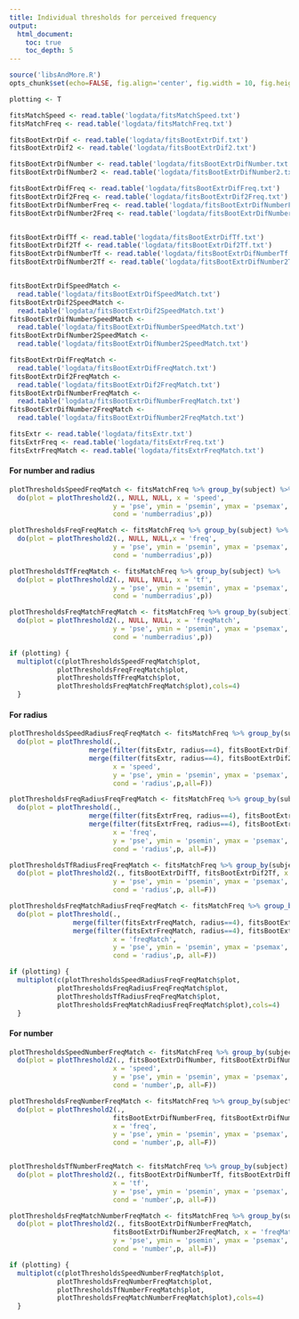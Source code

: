 ```yaml
---
title: Individual thresholds for perceived frequency
output: 
  html_document:
    toc: true
    toc_depth: 5
---
```

```r
source('libsAndMore.R')
opts_chunk$set(echo=FALSE, fig.align='center', fig.width = 10, fig.height = 15)

plotting <- T
```

```r

fitsMatchSpeed <- read.table('logdata/fitsMatchSpeed.txt')
fitsMatchFreq <- read.table('logdata/fitsMatchFreq.txt')

fitsBootExtrDif <- read.table('logdata/fitsBootExtrDif.txt')
fitsBootExtrDif2 <- read.table('logdata/fitsBootExtrDif2.txt')

fitsBootExtrDifNumber <- read.table('logdata/fitsBootExtrDifNumber.txt')
fitsBootExtrDifNumber2 <- read.table('logdata/fitsBootExtrDifNumber2.txt')

fitsBootExtrDifFreq <- read.table('logdata/fitsBootExtrDifFreq.txt')
fitsBootExtrDif2Freq <- read.table('logdata/fitsBootExtrDif2Freq.txt')
fitsBootExtrDifNumberFreq <- read.table('logdata/fitsBootExtrDifNumberFreq.txt')
fitsBootExtrDifNumber2Freq <- read.table('logdata/fitsBootExtrDifNumber2Freq.txt')


fitsBootExtrDifTf <- read.table('logdata/fitsBootExtrDifTf.txt')
fitsBootExtrDif2Tf <- read.table('logdata/fitsBootExtrDif2Tf.txt')
fitsBootExtrDifNumberTf <- read.table('logdata/fitsBootExtrDifNumberTf.txt')
fitsBootExtrDifNumber2Tf <- read.table('logdata/fitsBootExtrDifNumber2Tf.txt')


fitsBootExtrDifSpeedMatch <- 
  read.table('logdata/fitsBootExtrDifSpeedMatch.txt')
fitsBootExtrDif2SpeedMatch <- 
  read.table('logdata/fitsBootExtrDif2SpeedMatch.txt')
fitsBootExtrDifNumberSpeedMatch <- 
  read.table('logdata/fitsBootExtrDifNumberSpeedMatch.txt')
fitsBootExtrDifNumber2SpeedMatch <- 
  read.table('logdata/fitsBootExtrDifNumber2SpeedMatch.txt')

fitsBootExtrDifFreqMatch <- 
  read.table('logdata/fitsBootExtrDifFreqMatch.txt')
fitsBootExtrDif2FreqMatch <- 
  read.table('logdata/fitsBootExtrDif2FreqMatch.txt')
fitsBootExtrDifNumberFreqMatch <- 
  read.table('logdata/fitsBootExtrDifNumberFreqMatch.txt')
fitsBootExtrDifNumber2FreqMatch <- 
  read.table('logdata/fitsBootExtrDifNumber2FreqMatch.txt')

fitsExtr <- read.table('logdata/fitsExtr.txt')
fitsExtrFreq <- read.table('logdata/fitsExtrFreq.txt')
fitsExtrFreqMatch <- read.table('logdata/fitsExtrFreqMatch.txt')
```

#### For number and radius

```r
plotThresholdsSpeedFreqMatch <- fitsMatchFreq %>% group_by(subject) %>% 
  do(plot = plotThreshold2(., NULL, NULL, x = 'speed', 
                          y = 'pse', ymin = 'psemin', ymax = 'psemax',
                          cond = 'numberradius',p))

plotThresholdsFreqFreqMatch <- fitsMatchFreq %>% group_by(subject) %>% 
  do(plot = plotThreshold2(., NULL, NULL,x = 'freq', 
                          y = 'pse', ymin = 'psemin', ymax = 'psemax',
                          cond = 'numberradius',p))

plotThresholdsTfFreqMatch <- fitsMatchFreq %>% group_by(subject) %>% 
  do(plot = plotThreshold2(., NULL, NULL, x = 'tf', 
                          y = 'pse', ymin = 'psemin', ymax = 'psemax',
                          cond = 'numberradius',p))

plotThresholdsFreqMatchFreqMatch <- fitsMatchFreq %>% group_by(subject) %>% 
  do(plot = plotThreshold2(., NULL, NULL, x = 'freqMatch', 
                          y = 'pse', ymin = 'psemin', ymax = 'psemax',
                          cond = 'numberradius',p))

if (plotting) {
  multiplot(c(plotThresholdsSpeedFreqMatch$plot,
            plotThresholdsFreqFreqMatch$plot,
            plotThresholdsTfFreqMatch$plot,
            plotThresholdsFreqMatchFreqMatch$plot),cols=4)
  }
```

#### For radius
```r
plotThresholdsSpeedRadiusFreqFreqMatch <- fitsMatchFreq %>% group_by(subject) %>% 
  do(plot = plotThreshold(., 
                    merge(filter(fitsExtr, radius==4), fitsBootExtrDif), 
                    merge(filter(fitsExtr, radius==4), fitsBootExtrDif2), 
                          x = 'speed', 
                          y = 'pse', ymin = 'psemin', ymax = 'psemax',
                          cond = 'radius',p,all=F))

plotThresholdsFreqRadiusFreqFreqMatch <- fitsMatchFreq %>% group_by(subject) %>% 
  do(plot = plotThreshold(., 
                    merge(filter(fitsExtrFreq, radius==4), fitsBootExtrDifFreq), 
                    merge(filter(fitsExtrFreq, radius==4), fitsBootExtrDif2Freq), 
                          x = 'freq', 
                          y = 'pse', ymin = 'psemin', ymax = 'psemax',
                          cond = 'radius',p, all=F))

plotThresholdsTfRadiusFreqFreqMatch <- fitsMatchFreq %>% group_by(subject) %>% 
  do(plot = plotThreshold2(., fitsBootExtrDifTf, fitsBootExtrDif2Tf, x = 'tf', 
                          y = 'pse', ymin = 'psemin', ymax = 'psemax',
                          cond = 'radius',p, all=F))

plotThresholdsFreqMatchRadiusFreqFreqMatch <- fitsMatchFreq %>% group_by(subject) %>% 
  do(plot = plotThreshold(., 
                merge(filter(fitsExtrFreqMatch, radius==4), fitsBootExtrDifFreqMatch), 
                merge(filter(fitsExtrFreqMatch, radius==4), fitsBootExtrDif2FreqMatch),  
                          x = 'freqMatch', 
                          y = 'pse', ymin = 'psemin', ymax = 'psemax',
                          cond = 'radius',p, all=F))

if (plotting) {
  multiplot(c(plotThresholdsSpeedRadiusFreqFreqMatch$plot,
            plotThresholdsFreqRadiusFreqFreqMatch$plot,
            plotThresholdsTfRadiusFreqFreqMatch$plot,
            plotThresholdsFreqMatchRadiusFreqFreqMatch$plot),cols=4)
  }
```

#### For number 
```r
plotThresholdsSpeedNumberFreqMatch <- fitsMatchFreq %>% group_by(subject) %>% 
  do(plot = plotThreshold2(., fitsBootExtrDifNumber, fitsBootExtrDifNumber2,
                          x = 'speed', 
                          y = 'pse', ymin = 'psemin', ymax = 'psemax',
                          cond = 'number',p, all=F))

plotThresholdsFreqNumberFreqMatch <- fitsMatchFreq %>% group_by(subject) %>% 
  do(plot = plotThreshold2(., 
                          fitsBootExtrDifNumberFreq, fitsBootExtrDifNumber2Freq, 
                          x = 'freq', 
                          y = 'pse', ymin = 'psemin', ymax = 'psemax',
                          cond = 'number',p, all=F))


plotThresholdsTfNumberFreqMatch <- fitsMatchFreq %>% group_by(subject) %>% 
  do(plot = plotThreshold2(., fitsBootExtrDifNumberTf, fitsBootExtrDifNumber2Tf, 
                          x = 'tf', 
                          y = 'pse', ymin = 'psemin', ymax = 'psemax',
                          cond = 'number',p, all=F))

plotThresholdsFreqMatchNumberFreqMatch <- fitsMatchFreq %>% group_by(subject) %>% 
  do(plot = plotThreshold2(., fitsBootExtrDifNumberFreqMatch, 
                          fitsBootExtrDifNumber2FreqMatch, x = 'freqMatch', 
                          y = 'pse', ymin = 'psemin', ymax = 'psemax',
                          cond = 'number',p, all=F))

if (plotting) {
  multiplot(c(plotThresholdsSpeedNumberFreqMatch$plot,
            plotThresholdsFreqNumberFreqMatch$plot,
            plotThresholdsTfNumberFreqMatch$plot,
            plotThresholdsFreqMatchNumberFreqMatch$plot),cols=4)
  }
```

